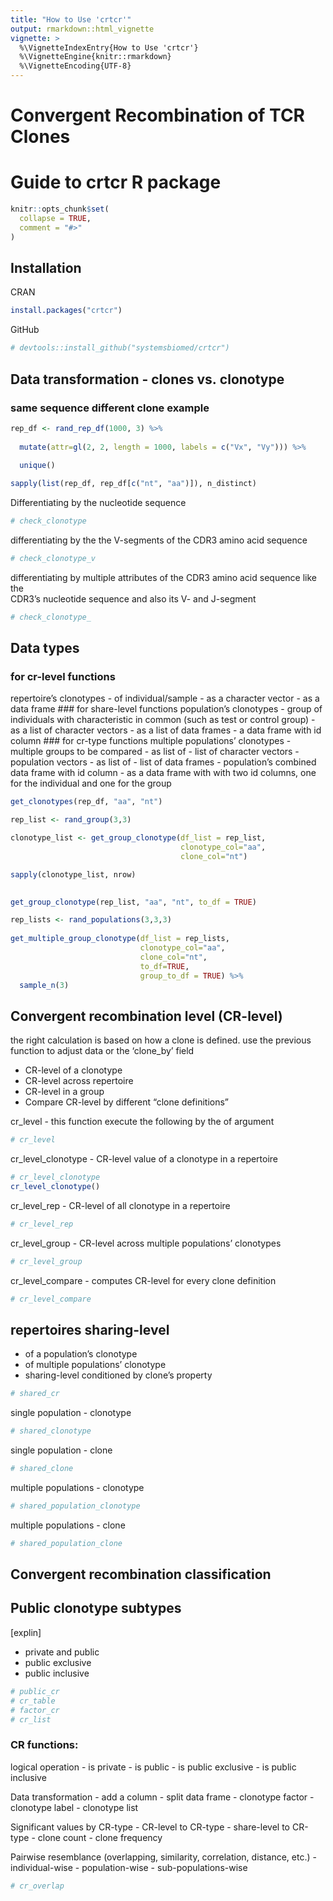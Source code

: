 ```yaml
---
title: "How to Use 'crtcr'"
output: rmarkdown::html_vignette
vignette: >
  %\VignetteIndexEntry{How to Use 'crtcr'}
  %\VignetteEngine{knitr::rmarkdown}
  %\VignetteEncoding{UTF-8}
---
```


# Convergent Recombination of TCR Clones

# Guide to crtcr R package

```r
knitr::opts_chunk$set(
  collapse = TRUE,
  comment = "#>"
)
```

## Installation

CRAN

```r
install.packages("crtcr")
```

GitHub

```r
# devtools::install_github("systemsbiomed/crtcr")
```

## Data transformation - clones vs. clonotype

### same sequence different clone example

```r

rep_df <- rand_rep_df(1000, 3) %>% 
  
  mutate(attr=gl(2, 2, length = 1000, labels = c("Vx", "Vy"))) %>% 
  
  unique()

sapply(list(rep_df, rep_df[c("nt", "aa")]), n_distinct)

```

Differentiating by the nucleotide sequence
```r
# check_clonotype
```

differentiating by the the V-segments of the CDR3 amino acid sequence
```r
# check_clonotype_v
```

differentiating by multiple attributes of the CDR3 amino acid sequence like the\
CDR3's nucleotide sequence and also its V- and J-segment
```r
# check_clonotype_
```

## Data types
### for cr-level functions
repertoire's clonotypes - of individual/sample - as a character vector - as a data frame \### for share-level functions population's clonotypes - group of individuals with characteristic in common (such as test or control group) - as a list of character vectors - as a list of data frames - a data frame with id column \### for cr-type functions multiple populations' clonotypes - multiple groups to be compared - as list of - list of character vectors - population vectors - as list of - list of data frames - population's combined data frame with id column - as a data frame with with two id columns, one for the individual and one for the group


```r
get_clonotypes(rep_df, "aa", "nt")
```

```r

rep_list <- rand_group(3,3)

clonotype_list <- get_group_clonotype(df_list = rep_list, 
                                      clonotype_col="aa", 
                                      clone_col="nt")

sapply(clonotype_list, nrow)
 
```

```r
get_group_clonotype(rep_list, "aa", "nt", to_df = TRUE)
```

```r

rep_lists <- rand_populations(3,3,3) 
  
get_multiple_group_clonotype(df_list = rep_lists,
                             clonotype_col="aa", 
                             clone_col="nt", 
                             to_df=TRUE, 
                             group_to_df = TRUE) %>% 
  sample_n(3)
```

## Convergent recombination level (CR-level)

the right calculation is based on how a clone is defined. use the previous function to adjust data or the 'clone_by' field

-   CR-level of a clonotype
-   CR-level across repertoire
-   CR-level in a group
-   Compare CR-level by different "clone definitions"

cr_level - this function execute the following by the of argument

```r
# cr_level
```

cr_level_clonotype - CR-level value of a clonotype in a repertoire

```r
# cr_level_clonotype
cr_level_clonotype()

```

cr_level_rep - CR-level of all clonotype in a repertoire

```r
# cr_level_rep
```

cr_level_group - CR-level across multiple populations' clonotypes

```r
# cr_level_group
```

cr_level_compare - computes CR-level for every clone definition

```r
# cr_level_compare
```

## repertoires sharing-level

-   of a population's clonotype
-   of multiple populations' clonotype
-   sharing-level conditioned by clone's property

```r
# shared_cr
```

single population - clonotype

```r
# shared_clonotype
```

single population - clone

```r
# shared_clone
```

multiple populations - clonotype

```r
# shared_population_clonotype
```

multiple populations - clone

```r
# shared_population_clone
```

## Convergent recombination classification

## Public clonotype subtypes

[explin]

-   private and public
-   public exclusive
-   public inclusive

```r
# public_cr
# cr_table
# factor_cr
# cr_list
```

### CR functions:

logical operation - is private - is public - is public exclusive - is public inclusive

Data transformation - add a column - split data frame - clonotype factor - clonotype label - clonotype list

Significant values by CR-type - CR-level to CR-type - share-level to CR-type - clone count - clone frequency

Pairwise resemblance (overlapping, similarity, correlation, distance, etc.) - individual-wise - population-wise - sub-populations-wise

```r
# cr_overlap
```
